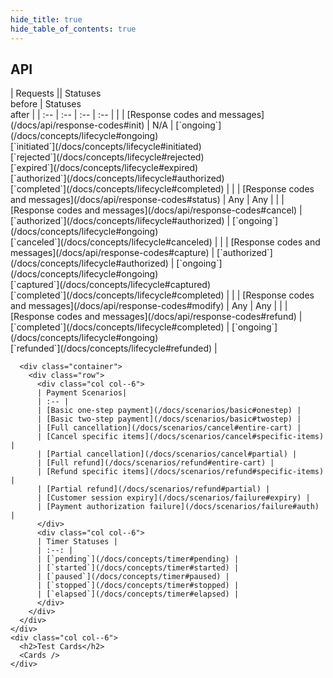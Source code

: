 ```yaml
---
hide_title: true
hide_table_of_contents: true
---
```



<!--
<h1 class="hero__title"><FontAwesomeIcon icon="asterisk" /> Quick Reference</h1>
-->

<div class="container">
  <div class="row">
    <div class="col col--6">
      <h2>API</h2>
      | Requests || Statuses<br />before | Statuses<br />after |
      | :-- | :-- | :-- | :-- |
      | <InitLink /> | [Response codes and messages](/docs/api/response-codes#init) | N/A | [`ongoing`](/docs/concepts/lifecycle#ongoing)<br />[`initiated`](/docs/concepts/lifecycle#initiated)<br />[`rejected`](/docs/concepts/lifecycle#rejected)<br />[`expired`](/docs/concepts/lifecycle#expired)<br />[`authorized`](/docs/concepts/lifecycle#authorized)<br />[`completed`](/docs/concepts/lifecycle#completed) |
      | <StatusLink /> | [Response codes and messages](/docs/api/response-codes#status) | Any | Any |
      | <CancelLink /> | [Response codes and messages](/docs/api/response-codes#cancel) | [`authorized`](/docs/concepts/lifecycle#authorized) | [`ongoing`](/docs/concepts/lifecycle#ongoing)<br />[`canceled`](/docs/concepts/lifecycle#canceled) |
      | <CaptureLink /> | [Response codes and messages](/docs/api/response-codes#capture) | [`authorized`](/docs/concepts/lifecycle#authorized) | [`ongoing`](/docs/concepts/lifecycle#ongoing)<br />[`captured`](/docs/concepts/lifecycle#captured)<br />[`completed`](/docs/concepts/lifecycle#completed) |
      | <ModifyLink /> | [Response codes and messages](/docs/api/response-codes#modify) | Any | Any |
      | <RefundLink /> | [Response codes and messages](/docs/api/response-codes#refund) | [`completed`](/docs/concepts/lifecycle#completed) | [`ongoing`](/docs/concepts/lifecycle#ongoing)<br />[`refunded`](/docs/concepts/lifecycle#refunded) |

      <div class="container">
        <div class="row">
          <div class="col col--6">
          | Payment Scenarios|
          | :-- |
          | [Basic one-step payment](/docs/scenarios/basic#onestep) |
          | [Basic two-step payment](/docs/scenarios/basic#twostep) |
          | [Full cancellation](/docs/scenarios/cancel#entire-cart) |
          | [Cancel specific items](/docs/scenarios/cancel#specific-items) |
          | [Partial cancellation](/docs/scenarios/cancel#partial) |
          | [Full refund](/docs/scenarios/refund#entire-cart) |
          | [Refund specific items](/docs/scenarios/refund#specific-items) |
          | [Partial refund](/docs/scenarios/refund#partial) |
          | [Customer session expiry](/docs/scenarios/failure#expiry) |
          | [Payment authorization failure](/docs/scenarios/failure#auth) |
          </div>
          <div class="col col--6">
          | Timer Statuses |
          | :--: |
          | [`pending`](/docs/concepts/timer#pending) |
          | [`started`](/docs/concepts/timer#started) |
          | [`paused`](/docs/concepts/timer#paused) |
          | [`stopped`](/docs/concepts/timer#stopped) |
          | [`elapsed`](/docs/concepts/timer#elapsed) |
          </div>
        </div>
      </div>
    </div>
    <div class="col col--6">
      <h2>Test Cards</h2>
      <Cards />
    </div>
  </div>
</div>